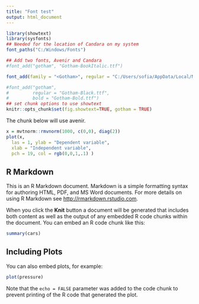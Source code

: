 ```yaml
---
title: "Font test"
output: html_document
---
```

```r

library(showtext)
library(sysfonts)
## Needed for the location of Candara on my system
font_paths("C:/Windows/Fonts")

## Add two fonts, Avenir and Candara
#font_add("gotham", "Gotham-BookItalic.ttf")

font_add(family = "<Gotham>", regular = "C:/Users/sofia/AppData/Local/Microsoft/Windows/Fonts")

#font_add("gotham", 
#         regular = "Gotham-Black.ttf", 
#         bold = "Gotham-Bold.ttf")
## set chunk options to use showtext
knitr::opts_chunk$set(fig.showtext=TRUE, gotham = TRUE)

```

The chunk below will use avenir.

```r

x = mvtnorm::rmvnorm(1000, c(0,0), diag(2))
plot(x, 
  las = 1, ylab = "Dependent variable", 
  xlab = "Independent variable", 
  pch = 19, col = rgb(0,0,1,.1) )
```



## R Markdown

This is an R Markdown document. Markdown is a simple formatting syntax for authoring HTML, PDF, and MS Word documents. For more details on using R Markdown see <http://rmarkdown.rstudio.com>.

When you click the **Knit** button a document will be generated that includes both content as well as the output of any embedded R code chunks within the document. You can embed an R code chunk like this:

```r
summary(cars)
```

## Including Plots

You can also embed plots, for example:

```r
plot(pressure)
```

Note that the `echo = FALSE` parameter was added to the code chunk to prevent printing of the R code that generated the plot.
